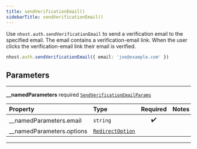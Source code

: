 ```yaml
---
title: sendVerificationEmail()
sidebarTitle: sendVerificationEmail()
---
```


Use `nhost.auth.sendVerificationEmail` to send a verification email to the specified email. The email contains a verification-email link. When the user clicks the verification-email link their email is verified.

```ts
nhost.auth.sendVerificationEmail({ email: 'joe@example.com' })
```

## Parameters

---

**<span className="parameter-name">\_\_namedParameters</span>** <span className="optional-status">required</span> [`SendVerificationEmailParams`](/reference/javascript/auth/types/send-verification-email-params)

| Property                                                                                                | Type                                                                 | Required | Notes |
| :------------------------------------------------------------------------------------------------------ | :------------------------------------------------------------------- | :------: | :---- |
| <span className="parameter-name"><span className="light-grey">\_\_namedParameters.</span>email</span>   | <code>string</code>                                                  |    ✔️    |       |
| <span className="parameter-name"><span className="light-grey">\_\_namedParameters.</span>options</span> | [`RedirectOption`](/reference/javascript/auth/types/redirect-option) |          |       |

---
